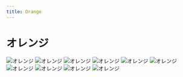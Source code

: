 ```yaml
---
title: Orange
---
```


# オレンジ

![オレンジ](https://media.istockphoto.com/photos/orange-picture-id185284489)
![オレンジ](https://media.istockphoto.com/photos/orange-picture-id185284489)
![オレンジ](https://media.istockphoto.com/photos/orange-picture-id185284489)
![オレンジ](https://media.istockphoto.com/photos/orange-picture-id185284489)
![オレンジ](https://media.istockphoto.com/photos/orange-picture-id185284489)
![オレンジ](https://media.istockphoto.com/photos/orange-picture-id185284489)
![オレンジ](https://media.istockphoto.com/photos/orange-picture-id185284489)
![オレンジ](https://media.istockphoto.com/photos/orange-picture-id185284489)
![オレンジ](https://media.istockphoto.com/photos/orange-picture-id185284489)
![オレンジ](https://media.istockphoto.com/photos/orange-picture-id185284489)
